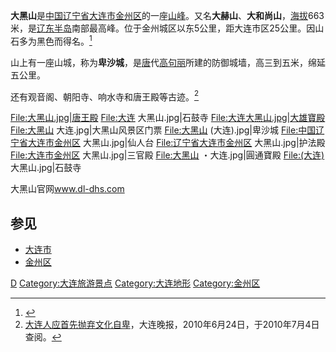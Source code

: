 {{Infobox Mountain
| 名稱 = 大黑山
| 照片 = Dahei_Mountain_1,_Dalian,_China.jpg
| 照片說明 = 大连大黑山
| 海拔 = 663米
| 位置 = 中国[[辽宁省|辽宁省]][[大连市|大连市]][[金州区|金州区]]
| 山脈 = 
| 相對高度 = 
| 座標 = 
| 地形圖 =
| 類別 =
| 年齡 = 
| 首次登頂 =
| Easiest route = 西登山口→山顶
}}

'''大黑山'''是[[中国|中国]][[辽宁省|辽宁省]][[大连市|大连市]][[金州区|金州区]]的一座[[山峰|山峰]]。又名'''大赫山'''、'''大和尚山'''，[[海拔|海拔]]663米，是[[辽东半岛|辽东半岛]]南部最高峰。位于金州城区以东5公里，距大连市区25公里。因山石多为黑色而得名。<ref>{{Cite web |url=http://www.dldhs.com/01.html |title=大连大黑山旅游导览网 |access-date=2010-07-04 |archive-date=2010-03-14 |archive-url=https://web.archive.org/web/20100314163555/http://www.dldhs.com/01.html |dead-url=no }}</ref>

山上有一座山城，称为'''卑沙城'''，是[[唐|唐]]代[[高句丽|高句丽]]所建的防御城墙，高三到五米，绵延五公里。

还有观音阁、朝阳寺、响水寺和唐王殿等古迹。<ref>[http://www.dlwb.com.cn/news/detailnews.htm?id=39986 大连人应首先抛弃文化自卑]{{dead link|date=2017年12月 |bot=InternetArchiveBot |fix-attempted=yes }}，大连晚报，2010年6月24日，于2010年7月4日查阅。</ref><gallery>
File:大黑山.jpg|唐王殿
File:大连 大黑山.jpg|石鼓寺
File:大连大黑山.jpg|大雄寶殿
File:大黑山 大连.jpg|大黑山风景区门票
File:大黑山 (大连).jpg|卑沙城
File:中国辽宁省大连市金州区 大黑山.jpg|仙人台
File:辽宁省大连市金州区 大黑山.jpg|护法殿
File:大连市金州区 大黑山.jpg|三官殿
File:大黑山 ・大连.jpg|圓通寶殿
File:(大连) 大黑山.jpg|石鼓寺
</gallery>




大黑山官网[http://www.dl-dhs.com www.dl-dhs.com] {{Wayback|url=http://www.dl-dhs.com/ |date=20210116204541 }}
{{reflist}}

==参见==
* [[大连市|大连市]]
* [[金州区|金州区]]

[[Category:辽宁山峰|D]]
[[Category:大连旅游景点|Category:大连旅游景点]]
[[Category:大连地形|Category:大连地形]]
[[Category:金州区|Category:金州区]]